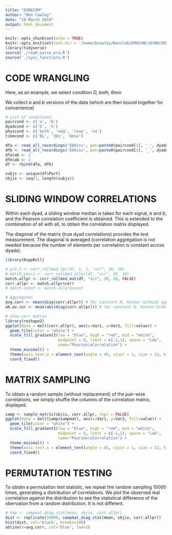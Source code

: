 ```yaml
---
title: "DYNECOM"
author: "Ben Cowley"
date: "10 March 2019"
output: html_document
---
```


```r
knitr::opts_chunk$set(echo = TRUE)
knitr::opts_knit$set(root.dir = '/home/bcowley/Benslab/EMOSYNC/DYNECOM/')
library(tidyverse)
source('./read_parse_era.R')
source('./sync_functions.R')
```

# CODE WRANGLING

Here, as an example, we select condition *D, both, 6min*

We collect _a_ and _b_ versions of the data (which are then bound together for convenience)

```r
# List of conditions
paircond <- c('a', 'b')
dyadcond <- c('D', 'S')
physcond <- c('both', 'eeg', 'resp', 'na')
timecond <- c('BL', '30s', '6min')

dfa <- read_all_recordings('EDAcsv', pat=paste0(paircond[1], '_', dyadcond[1], '_', physcond[1], '.*', timecond[3]), ext="csv", skip = 1)
dfb <- read_all_recordings('EDAcsv', pat=paste0(paircond[2], '_', dyadcond[1], '_', physcond[1], '.*', timecond[3]), ext="csv", skip = 1)
dfa$ab <- 1
dfb$ab <- 2
df <- rbind(dfa, dfb)

subjs <- unique(df$Part)
sbjix <- seq(1, length(subjs))
```


# SLIDING WINDOW CORRELATIONS

Within each dyad, a sliding window median is taken for each signal, _a_ and _b_, and the Pearson correlation coefficient is obtained. This is extended to the combination of all with all, to obtain the correlation matrix displayed.

The diagonal of the matrix (true dyad correlations) provides the test measurement. The diagonal is averaged (correlation aggregation is not needed because the number of elements per correlation is constant across dyads).

```r
library(RcppRoll)

# pr1.1 <- corr_rollmed_1pr(df, 1, 1, "scr", 20, 10)
# match.pairs <- corr_rollmed_allpr(df, "scr", 20, 10)
match.allpr <- corr_rollmed_mat(df, "scr", 20, 10, FALSE)
corr.allpr <- match.allpr$corr
# match.count <- match.allpr$count

# Aggregates
avg.corr <- mean(diag(corr.allpr)) # for constant N, Hunter-Schmidt aggregation is equivalent to average correlation
ab.av.cor <- mean(abs(diag(corr.allpr))) # for constant N, Hunter-Schmidt aggregation is equivalent to average correlation

# show corr matrix
library(reshape2)
ggplot(data = melt(corr.allpr), aes(x=Var1, y=Var2, fill=value)) + 
  geom_tile(color = "white") +
  scale_fill_gradient2(low = "blue", high = "red", mid = "white", 
                       midpoint = 0, limit = c(-1,1), space = "Lab", 
                       name="Pearson\nCorrelation") +
  theme_minimal() + 
  theme(axis.text.x = element_text(angle = 45, vjust = 1, size = 12, hjust = 1))+
  coord_fixed()

```


# MATRIX SAMPLING

To obtain a random sample (without replacement) of the pair-wise correlations, we simply shuffle the columns of the correlation matrix, displayed.

```r
samp <- sample_matrix(sbjix, corr.allpr, repl = FALSE)
ggplot(data = melt(samp$sampmat), aes(x=Var1, y=Var2, fill=value)) + 
  geom_tile(color = "white") +
  scale_fill_gradient2(low = "blue", high = "red", mid = "white", 
                       midpoint = 0, limit = c(-1,1), space = "Lab", 
                       name="Pearson\nCorrelation") +
  theme_minimal() + 
  theme(axis.text.x = element_text(angle = 45, vjust = 1, size = 12, hjust = 1))+
  coord_fixed()

```


# PERMUTATION TESTING

To obtain a permutation test statistic, we repeat the random sampling 10000 times, generating a distribution of correlations. We plot the observed real correlation against the distribution to see the statistical difference of the obervation from a random distribution. It is not different. 

```r
# tmp <- sampmat_diag_stat(mean, sbjix, corr.allpr)
dist <- replicate(10000, sampmat_diag_stat(mean, sbjix, corr.allpr))
hist(dist, col='black', breaks=100)
abline(v=avg.corr, col='blue', lwd=2)

```


<!--
```r
library(coin)
```



```r
# GO WIDE FORMAT?
# PERMUTATION TESTING

# for (d in dyadcond){
#   for (p in physcond){
#     for (t in timecond){
#       dfa <- read_all_recordings('EDAcsv', pat=paste0(paircond[1], '_', dyadcond[d], '_', physcond[p], '.*', timecond[t]), ext="csv", skip = 1)
#       dfa <- read_all_recordings('EDAcsv', pat=paste0(paircond[2], '_', dyadcond[d], '_', physcond[p], '.*', timecond[t]), ext="csv", skip = 1)
#       # GO WIDE FORMAT?
#       # SLIDING WINDOW CORRELATIONS
#       # PERMUTATION TESTING
#     }
#   }
# }
```
-->
